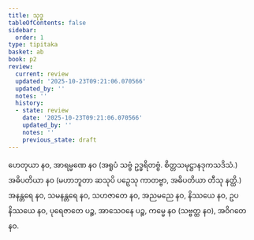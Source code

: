 ```yaml
---
title: သုဒ္ဓ
tableOfContents: false
sidebar:
  order: 1
type: tipitaka
basket: ab
book: p2
review:
  current: review
  updated: '2025-10-23T09:21:06.070566'
  updated_by: ''
  notes: ''
  history:
  - state: review
    date: '2025-10-23T09:21:06.070566'
    updated_by: ''
    notes: ''
    previous_state: draft
---
```



<ReviewStatus review={frontmatter.review} showDetails={true} />

<HypothesisAnnotation frontmatter={frontmatter} />

<DynamicBreadcrumb />

<Division number="242" book="p2" e="ch" v="38" p="146">

<Paragraph number="2919" book="p2">
ဟေတုယာ နဝ, အာရမ္မဏေ နဝ (အရူပံ သဗ္ဗံ ဥဒ္ဓရိတဗ္ဗံ. စိတ္တသမုဋ္ဌာနဒုကသဒိသံ.) အဓိပတိယာ နဝ (မဟာဘူတာ ဆသုပိ ပဉှေသု ကာတဗ္ဗာ, အဓိပတိယာ တီသု နတ္ထိ.) အနန္တရေ နဝ, သမနန္တရေ နဝ, သဟဇာတေ နဝ, အညမညေ နဝ, နိဿယေ နဝ, ဥပနိဿယေ နဝ, ပုရေဇာတေ ပဉ္စ, အာသေဝနေ ပဉ္စ, ကမ္မေ နဝ (သဗ္ဗတ္ထ နဝ), အဝိဂတေ နဝ.
</Paragraph>
</Division>